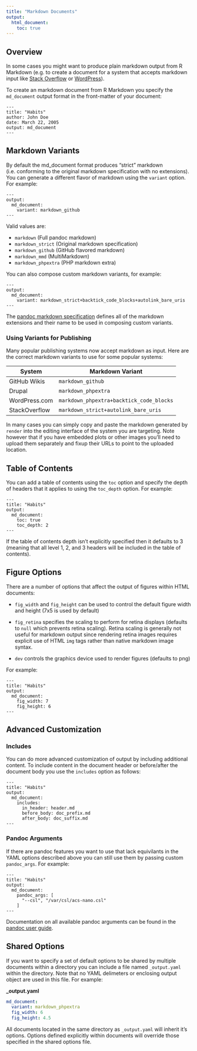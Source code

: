 ```yaml
---
title: "Markdown Documents"
output:
  html_document:
    toc: true
---
```


## Overview

In some cases you might want to produce plain markdown output from R Markdown (e.g. to create a document for a system that accepts markdown input like [Stack Overflow](http://stackoverflow.com/editing-help) or [WordPress](http://en.support.wordpress.com/markdown/)).

To create an markdown document from R Markdown you specify the `md_document` output format in the front-matter of your document:

    ---
    title: "Habits"
    author: John Doe
    date: March 22, 2005
    output: md_document
    ---

## Markdown Variants

By default the md_document format produces "strict" markdown (i.e. conforming to the original markdown specification with no extensions). You can generate a different flavor of markdown using the `variant` option. For example:

    ---
    output:
      md_document:
        variant: markdown_github
    ---


Valid values are:

 * `markdown` (Full pandoc markdown)
 * `markdown_strict` (Original markdown specification)
 * `markdown_github` (GitHub flavored markdown)
 * `markdown_mmd` (MultiMarkdown)
 * `markdown_phpextra` (PHP markdown extra)

You can also compose custom markdown variants, for example:

    ---
    output:
      md_document:
        variant: markdown_strict+backtick_code_blocks+autolink_bare_uris
    ---

The [pandoc markdown specification](http://pandoc.org/README.html#pandocs-markdown) defines all of the markdown extensions and their name to be used in composing custom variants.

### Using Variants for Publishing

Many popular publishing systems now accept markdown as input. Here are the correct markdown variants to use for some popular systems:

System|Markdown Variant
--------|-----------
GitHub Wikis|`markdown_github`
Drupal|`markdown_phpextra`
WordPress.com|`markdown_phpextra+backtick_code_blocks`
StackOverflow|`markdown_strict+autolink_bare_uris`

In many cases you can simply copy and paste the markdown generated by `render` into the editing interface of the system you are targeting. Note however that if you have embedded plots or other images you'll need to upload them separately and fixup their URLs to point to the uploaded location.

## Table of Contents

You can add a table of contents using the `toc` option and specify the depth of headers that it applies to using the `toc_depth` option. For example:

    ---
    title: "Habits"
    output:
      md_document:
        toc: true
        toc_depth: 2
    ---

If the table of contents depth isn't explicitly specified then it defaults to 3 (meaning that all level 1, 2, and 3 headers will be included in the table of contents).

## Figure Options

There are a number of options that affect the output of figures within HTML documents:

* `fig_width` and  `fig_height` can be used to control the default figure width and height (7x5 is used by default)

* `fig_retina` specifies the scaling to perform for retina displays (defaults to `null` which prevents retina scaling). Retina scaling is generally not useful for markdown output since rendering retina images requires explicit use of HTML `img` tags rather than native markdown image syntax.

* `dev` controls the graphics device used to render figures (defaults to png)

For example:

    ---
    title: "Habits"
    output:
      md_document:
        fig_width: 7
        fig_height: 6
    ---

## Advanced Customization

### Includes

You can do more advanced customization of output by including additional content. To include content in the document header or before/after the document body you use the `includes` option as follows:

    ---
    title: "Habits"
    output:
      md_document:
        includes:
          in_header: header.md
          before_body: doc_prefix.md
          after_body: doc_suffix.md
    ---

### Pandoc Arguments

If there are pandoc features you want to use that lack equivilants in the YAML options described above you can still use them by passing custom `pandoc_args`. For example:

    ---
    title: "Habits"
    output:
      md_document:
        pandoc_args: [
          "--csl", "/var/csl/acs-nano.csl"
        ]
    ---

Documentation on all available pandoc arguments can be found in the [pandoc user guide](http://johnmacfarlane.net/pandoc/README.html#options).

## Shared Options

If you want to specify a set of default options to be shared by multiple documents within a directory you can include a file named `_output.yaml` within the directory. Note that no YAML delimeters or enclosing output object are used in this file. For example:

**\_output.yaml**

```yaml
md_document:
  variant: markdown_phpextra
  fig_width: 6
  fig_height: 4.5
```

All documents located in the same directory as `_output.yaml` will inherit it's options. Options defined explicitly within documents will override those specified in the shared options file.












